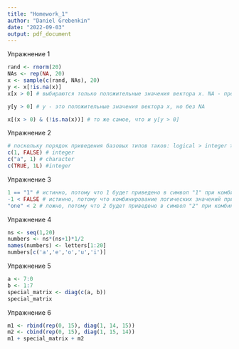 ```yaml
---
title: "Homework_1"
author: "Daniel Grebenkin"
date: "2022-09-03"
output: pdf_document
---
```


Упражнение 1

```r
rand <- rnorm(20)
NAs <- rep(NA, 20)
x <- sample(c(rand, NAs), 20)
y <- x[!is.na(x)]
x[x > 0] # выбираются только положительные значения вектора x. NA - пропущенный тип данных, потенциально любого типа, эти значения тоже могут быть положительным числом, поэтому они тоже возвращаются.
```

```r
y[y > 0] # у - это положительные значения вектора x, но без NA
```

```r
x[(x > 0) & (!is.na(x))] # то же самое, что и y[y > 0]
```

Упражнение 2

```r
# поскольку порядок приведения базовых типов таков: logical > integer > double > character, то 
c(1, FALSE) # integer
c("a", 1) # character
c(TRUE, 1L) #integer
```

Упражнение 3

```r
1 == "1" # истинно, потому что 1 будет приведено в символ "1" при комбинировании типов
-1 < FALSE # истинно, потому что комбинирование логических значений приводит FALSE к 0
"one" < 2 # ложно, потому что 2 будет приведено в символ "2" при комбинировании типов и при сравнении 2 непустых строк будет возвращаться FALSE
```

Упражнение 4

```r
ns <- seq(1,20)
numbers <- ns*(ns+1)*1/2
names(numbers) <- letters[1:20]
numbers[c('a','e','o','u','i')] 
```

Упражнение 5

```r
a <- 7:0
b <- 1:7
special_matrix <- diag(c(a, b))
special_matrix
```

Упражнение 6

```r
m1 <- rbind(rep(0, 15), diag(1, 14, 15))
m2 <- cbind(rep(0, 15), diag(1, 15, 14))
m1 + special_matrix + m2
```
